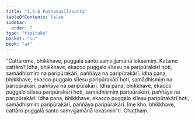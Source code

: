 ```yaml
---
title: "3.4.6 Paṭhamasīlasutta"
tableOfContents: false
sidebar:
  order: 7
type: "tipitaka"
basket: "su"
book: "a4"
---
```



<DynamicBreadcrumb />

<Division number="136" book="a4">

<Paragraph number="856" book="a4">
“Cattārome, bhikkhave, puggalā santo saṃvijjamānā lokasmiṃ. Katame cattāro? Idha, bhikkhave, ekacco puggalo sīlesu na paripūrakārī hoti, samādhismiṃ na paripūrakārī, paññāya na paripūrakārī.
</Paragraph>

<Paragraph number="857" book="a4">
Idha pana, bhikkhave, ekacco puggalo sīlesu paripūrakārī hoti, samādhismiṃ na paripūrakārī, paññāya na paripūrakārī.
</Paragraph>

<Paragraph number="858" book="a4">
Idha pana, bhikkhave, ekacco puggalo sīlesu paripūrakārī hoti, samādhismiṃ paripūrakārī, paññāya na paripūrakārī.
</Paragraph>

<Paragraph number="859" book="a4">
Idha pana, bhikkhave, ekacco puggalo sīlesu paripūrakārī hoti, samādhismiṃ paripūrakārī, paññāya paripūrakārī. Ime kho, bhikkhave, cattāro puggalā santo saṃvijjamānā lokasmin”ti.

</Paragraph>
</Division>

<Paragraph number="860" type="center" book="a4">
Chaṭṭhaṃ.
</Paragraph>